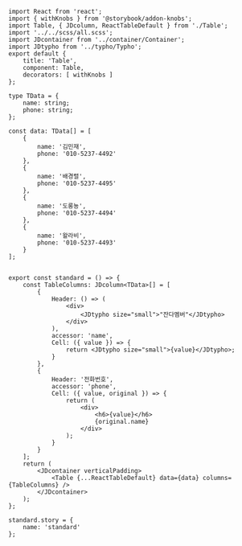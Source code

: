 ```tsx
import React from 'react';
import { withKnobs } from '@storybook/addon-knobs';
import Table, { JDcolumn, ReactTableDefault } from './Table';
import '../../scss/all.scss';
import JDcontainer from '../container/Container';
import JDtypho from '../typho/Typho';
export default {
	title: 'Table',
	component: Table,
	decorators: [ withKnobs ]
};

type TData = {
	name: string;
	phone: string;
};

const data: TData[] = [
	{
		name: '김민재',
		phone: '010-5237-4492'
	},
	{
		name: '배경렬',
		phone: '010-5237-4495'
	},
	{
		name: '도롱뇽',
		phone: '010-5237-4494'
	},
	{
		name: '왈라비',
		phone: '010-5237-4493'
	}
];


export const standard = () => {
	const TableColumns: JDcolumn<TData>[] = [
		{
			Header: () => (
				<div>
					<JDtypho size="small">"잔다멤버"</JDtypho>
				</div>
			),
			accessor: 'name',
			Cell: ({ value }) => {
				return <JDtypho size="small">{value}</JDtypho>;
			}
		},
		{
			Header: '전화번호',
			accessor: 'phone',
			Cell: ({ value, original }) => {
				return (
					<div>
						<h6>{value}</h6>
						{original.name}
					</div>
				);
			}
		}
	];
	return (
		<JDcontainer verticalPadding>
			<Table {...ReactTableDefault} data={data} columns={TableColumns} />
		</JDcontainer>
	);
};

standard.story = {
	name: 'standard'
};
```